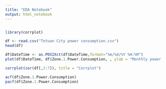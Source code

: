 ```yaml
---
title: "EDA Notebook"
output: html_notebook
---
```


```r

```

```r
library(corrplot)
```

```r
df <- read.csv("Tetuan City power consumption.csv")
head(df)

```

```r
df$DateTime <- as.POSIXct(df$DateTime,format="%m/%d/%Y %H:%M")
plot(df$DateTime, df$Zone.1.Power.Consumption, , ylab = "Monthly power consumption in zone 1", xlab = "2017" , main = "Tetoun City monthly power consumption in 2017", lwd=0.5, type="l")
```

```r
corrplot(cor(df[,2:7]), title = "Corrplot")
```

```r
acf(df$Zone.1.Power.Consumption)
pacf(df$Zone.1.Power.Consumption)
```

```r

```
